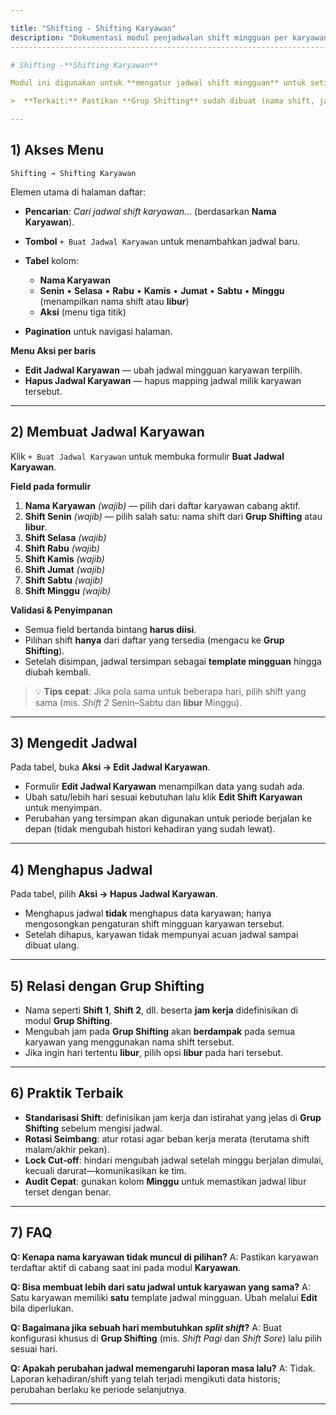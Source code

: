 ```yaml
---

title: "Shifting - Shifting Karyawan"
description: "Dokumentasi modul penjadwalan shift mingguan per karyawan: daftar jadwal, membuat, mengedit, menghapus, validasi, relasi dengan grup shift, praktik terbaik, dan FAQ."
------------------------------------------------------------------------------------------------------------------------------------------------------------------------------------

# Shifting -**Shifting Karyawan**

Modul ini digunakan untuk **mengatur jadwal shift mingguan** untuk setiap karyawan pada cabang aktif. Jadwal yang tersimpan akan menjadi acuan operasional (absensi, laporan per‑shift, dan alokasi kasir/produksi).

>  **Terkait:** Pastikan **Grup Shifting** sudah dibuat (nama shift, jam mulai/selesai) karena pilihan **Shift 1/Shift 2/Libur** pada modul ini **mengacu** pada grup yang telah didefinisikan.

---
```


## 1) Akses Menu

`Shifting → Shifting Karyawan`

Elemen utama di halaman daftar:

- **Pencarian**: _Cari jadwal shift karyawan…_ (berdasarkan **Nama Karyawan**).
- **Tombol** `+ Buat Jadwal Karyawan` untuk menambahkan jadwal baru.
- **Tabel** kolom:

  - **Nama Karyawan**
  - **Senin** • **Selasa** • **Rabu** • **Kamis** • **Jumat** • **Sabtu** • **Minggu** (menampilkan nama shift atau **libur**)
  - **Aksi** (menu tiga titik)

- **Pagination** untuk navigasi halaman.

**Menu Aksi per baris**

- **Edit Jadwal Karyawan** — ubah jadwal mingguan karyawan terpilih.
- **Hapus Jadwal Karyawan** — hapus mapping jadwal milik karyawan tersebut.

---

## 2) Membuat Jadwal Karyawan

Klik `+ Buat Jadwal Karyawan` untuk membuka formulir **Buat Jadwal Karyawan**.

**Field pada formulir**

1. **Nama Karyawan** _(wajib)_ — pilih dari daftar karyawan cabang aktif.
2. **Shift Senin** _(wajib)_ — pilih salah satu: nama shift dari **Grup Shifting** atau **libur**.
3. **Shift Selasa** _(wajib)_
4. **Shift Rabu** _(wajib)_
5. **Shift Kamis** _(wajib)_
6. **Shift Jumat** _(wajib)_
7. **Shift Sabtu** _(wajib)_
8. **Shift Minggu** _(wajib)_

**Validasi & Penyimpanan**

- Semua field bertanda bintang **harus diisi**.
- Pilihan shift **hanya** dari daftar yang tersedia (mengacu ke **Grup Shifting**).
- Setelah disimpan, jadwal tersimpan sebagai **template mingguan** hingga diubah kembali.

> 💡 **Tips cepat**: Jika pola sama untuk beberapa hari, pilih shift yang sama (mis. _Shift 2_ Senin–Sabtu dan **libur** Minggu).

---

## 3) Mengedit Jadwal

Pada tabel, buka **Aksi → Edit Jadwal Karyawan**.

- Formulir **Edit Jadwal Karyawan** menampilkan data yang sudah ada.
- Ubah satu/lebih hari sesuai kebutuhan lalu klik **Edit Shift Karyawan** untuk menyimpan.
- Perubahan yang tersimpan akan digunakan untuk periode berjalan ke depan (tidak mengubah histori kehadiran yang sudah lewat).

---

## 4) Menghapus Jadwal

Pada tabel, pilih **Aksi → Hapus Jadwal Karyawan**.

- Menghapus jadwal **tidak** menghapus data karyawan; hanya mengosongkan pengaturan shift mingguan karyawan tersebut.
- Setelah dihapus, karyawan tidak mempunyai acuan jadwal sampai dibuat ulang.

---

## 5) Relasi dengan **Grup Shifting**

- Nama seperti **Shift 1**, **Shift 2**, dll. beserta **jam kerja** didefinisikan di modul **Grup Shifting**.
- Mengubah jam pada **Grup Shifting** akan **berdampak** pada semua karyawan yang menggunakan nama shift tersebut.
- Jika ingin hari tertentu **libur**, pilih opsi **libur** pada hari tersebut.

---

## 6) Praktik Terbaik

- **Standarisasi Shift**: definisikan jam kerja dan istirahat yang jelas di **Grup Shifting** sebelum mengisi jadwal.
- **Rotasi Seimbang**: atur rotasi agar beban kerja merata (terutama shift malam/akhir pekan).
- **Lock Cut‑off**: hindari mengubah jadwal setelah minggu berjalan dimulai, kecuali darurat—komunikasikan ke tim.
- **Audit Cepat**: gunakan kolom **Minggu** untuk memastikan jadwal libur terset dengan benar.

---

## 7) FAQ

**Q: Kenapa nama karyawan tidak muncul di pilihan?**
A: Pastikan karyawan terdaftar aktif di cabang saat ini pada modul **Karyawan**.

**Q: Bisa membuat lebih dari satu jadwal untuk karyawan yang sama?**
A: Satu karyawan memiliki **satu** template jadwal mingguan. Ubah melalui **Edit** bila diperlukan.

**Q: Bagaimana jika sebuah hari membutuhkan _split shift_?**
A: Buat konfigurasi khusus di **Grup Shifting** (mis. _Shift Pagi_ dan _Shift Sore_) lalu pilih sesuai hari.

**Q: Apakah perubahan jadwal memengaruhi laporan masa lalu?**
A: Tidak. Laporan kehadiran/shift yang telah terjadi mengikuti data historis; perubahan berlaku ke periode selanjutnya.

---
